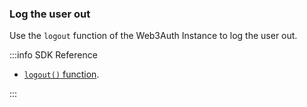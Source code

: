 ### Log the user out

Use the `logout` function of the Web3Auth Instance to log the user out.

:::info SDK Reference

- [`logout()` function](/embedded-wallets/sdk/android/usage#logging-out-a-user).

:::
